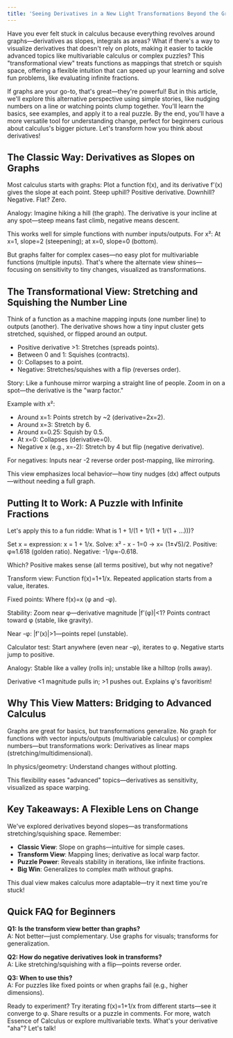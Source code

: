 ```yaml
---
title: 'Seeing Derivatives in a New Light Transformations Beyond the Graph'
---
```


Have you ever felt stuck in calculus because everything revolves around graphs—derivatives as slopes, integrals as areas? What if there's a way to visualize derivatives that doesn't rely on plots, making it easier to tackle advanced topics like multivariable calculus or complex puzzles? This "transformational view" treats functions as mappings that stretch or squish space, offering a flexible intuition that can speed up your learning and solve fun problems, like evaluating infinite fractions.

If graphs are your go-to, that's great—they're powerful! But in this article, we'll explore this alternative perspective using simple stories, like nudging numbers on a line or watching points clump together. You'll learn the basics, see examples, and apply it to a real puzzle. By the end, you'll have a more versatile tool for understanding change, perfect for beginners curious about calculus's bigger picture. Let's transform how you think about derivatives!

## The Classic Way: Derivatives as Slopes on Graphs

Most calculus starts with graphs: Plot a function f(x), and its derivative f'(x) gives the slope at each point. Steep uphill? Positive derivative. Downhill? Negative. Flat? Zero.

Analogy: Imagine hiking a hill (the graph). The derivative is your incline at any spot—steep means fast climb, negative means descent.

This works well for simple functions with number inputs/outputs. For x²: At x=1, slope=2 (steepening); at x=0, slope=0 (bottom).

But graphs falter for complex cases—no easy plot for multivariable functions (multiple inputs). That's where the alternate view shines—focusing on sensitivity to tiny changes, visualized as transformations.

## The Transformational View: Stretching and Squishing the Number Line

Think of a function as a machine mapping inputs (one number line) to outputs (another). The derivative shows how a tiny input cluster gets stretched, squished, or flipped around an output.

- Positive derivative >1: Stretches (spreads points).
- Between 0 and 1: Squishes (contracts).
- 0: Collapses to a point.
- Negative: Stretches/squishes with a flip (reverses order).

Story: Like a funhouse mirror warping a straight line of people. Zoom in on a spot—the derivative is the "warp factor."

Example with x²:

- Around x=1: Points stretch by ~2 (derivative=2x=2).
- Around x=3: Stretch by 6.
- Around x=0.25: Squish by 0.5.
- At x=0: Collapses (derivative=0).
- Negative x (e.g., x=-2): Stretch by 4 but flip (negative derivative).

For negatives: Inputs near -2 reverse order post-mapping, like mirroring.

This view emphasizes local behavior—how tiny nudges (dx) affect outputs—without needing a full graph.

## Putting It to Work: A Puzzle with Infinite Fractions

Let's apply this to a fun riddle: What is 1 + 1/(1 + 1/(1 + 1/(1 + ...)))?

Set x = expression: x = 1 + 1/x. Solve: x² - x - 1=0 → x= (1±√5)/2. Positive: φ≈1.618 (golden ratio). Negative: -1/φ≈-0.618.

Which? Positive makes sense (all terms positive), but why not negative?

Transform view: Function f(x)=1+1/x. Repeated application starts from a value, iterates.

Fixed points: Where f(x)=x (φ and -φ).

Stability: Zoom near φ—derivative magnitude |f'(φ)|&lt;1? Points contract toward φ (stable, like gravity).

Near -φ: |f'(x)|>1—points repel (unstable).

Calculator test: Start anywhere (even near -φ), iterates to φ. Negative starts jump to positive.

Analogy: Stable like a valley (rolls in); unstable like a hilltop (rolls away).

Derivative &lt;1 magnitude pulls in; &gt;1 pushes out. Explains φ's favoritism!

## Why This View Matters: Bridging to Advanced Calculus

Graphs are great for basics, but transformations generalize. No graph for functions with vector inputs/outputs (multivariable calculus) or complex numbers—but transformations work: Derivatives as linear maps (stretching/multidimensional).

In physics/geometry: Understand changes without plotting.

This flexibility eases "advanced" topics—derivatives as sensitivity, visualized as space warping.

## Key Takeaways: A Flexible Lens on Change

We've explored derivatives beyond slopes—as transformations stretching/squishing space. Remember:

- **Classic View**: Slope on graphs—intuitive for simple cases.
- **Transform View**: Mapping lines; derivative as local warp factor.
- **Puzzle Power**: Reveals stability in iterations, like infinite fractions.
- **Big Win**: Generalizes to complex math without graphs.

This dual view makes calculus more adaptable—try it next time you're stuck!

## Quick FAQ for Beginners

**Q1: Is the transform view better than graphs?**  
A: Not better—just complementary. Use graphs for visuals; transforms for generalization.

**Q2: How do negative derivatives look in transforms?**  
A: Like stretching/squishing with a flip—points reverse order.

**Q3: When to use this?**  
A: For puzzles like fixed points or when graphs fail (e.g., higher dimensions).

Ready to experiment? Try iterating f(x)=1+1/x from different starts—see it converge to φ. Share results or a puzzle in comments. For more, watch Essence of Calculus or explore multivariable texts. What's your derivative "aha"? Let's talk!
